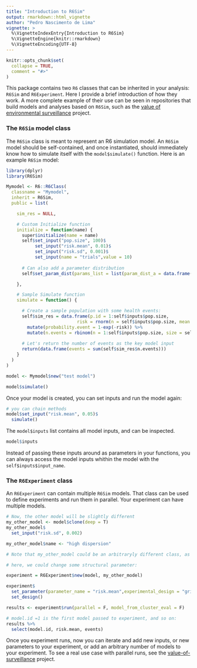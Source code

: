 ```yaml
---
title: "Introduction to R6Sim"
output: rmarkdown::html_vignette
author: "Pedro Nascimento de Lima"
vignette: >
  %\VignetteIndexEntry{Introduction to R6Sim}
  %\VignetteEngine{knitr::rmarkdown}
  %\VignetteEncoding{UTF-8}
---
```


```r
knitr::opts_chunk$set(
  collapse = TRUE,
  comment = "#>"
)
```

This package contains two `R6` classes that can be inherited in your analysis: `R6Sim` and `R6Experiment`. Here I provide a brief introduction of how they work. A more complete example of their use can be seen in repositories that build models and analyses based on `R6Sim`, such as the [value of environmental surveillance](github.com/randcorporation/value-of-surveillance) project.

### The `R6Sim` model class

The `R6Sim` class is meant to represent an R6 simulation model. An `R6Sim` model should be self-contained, and once instantiated, should immediately know how to simulate itself with the `model$simulate()` function. Here is an example `R6Sim` model:

```r
library(dplyr)
library(R6Sim)

Mymodel <- R6::R6Class(
  classname = "Mymodel",
  inherit = R6Sim,
  public = list(

    sim_res = NULL,

    # Custom Initialize function
    initialize = function(name) {
      super$initialize(name = name)
      self$set_input("pop.size", 100)$
           set_input("risk.mean", 0.01)$
           set_input("risk.sd", 0.001)$
           set_input(name = "trials",value = 10)
      
      # Can also add a parameter distribution 
      self$set_param_dist(params_list = list(param_dist_a = data.frame(sample_param = 1, weights = 1)), use_average = T, param_dist_weights = "weights")

    },

    # Sample Simulate function
    simulate = function() {

      # Create a sample population with some health events:
      self$sim_res = data.frame(p.id = 1:self$inputs$pop.size,
                           risk = rnorm(n = self$inputs$pop.size, mean = self$inputs$risk.mean, sd = self$inputs$risk.sd)) %>%
        mutate(probability.event = 1-exp(-risk)) %>%
        mutate(n.events = rbinom(n = 1:self$inputs$pop.size, size = self$inputs$trials, prob = probability.event))
      
      # Let's return the number of events as the key model input
      return(data.frame(events = sum(self$sim_res$n.events)))
    }
  )
)

model <- Mymodel$new("test model")

model$simulate()
```

Once your model is created, you can set inputs and run the model again:

```r
# you can chain methods
model$set_input("risk.mean", 0.05)$
  simulate()
```

The `model$inputs` list contains all model inputs, and can be inspected. 
```r
model$inputs
```
Instead of passing these inputs around as parameters in your functions, you can always access the model inputs whithin the model with the `self$inputs$input_name`. 

### The `R6Experiment` class

An `R6Experiment` can contain multiple `R6Sim` models. That class can be used to define experiments and run them in parallel. Your experiment can have multiple models.

```r

# Now, the other model will be slightly different
my_other_model <- model$clone(deep = T)
my_other_model$
  set_input("risk.sd", 0.002)

my_other_model$name <- "high dispersion"

# Note that my_other_model could be an arbitraryly different class, as long as it also inherits R6Sim

# here, we could change some structural parameter:

experiment = R6Experiment$new(model, my_other_model)

experiment$
  set_parameter(parameter_name = "risk.mean",experimental_design = "grid",values = seq.default(from = 0.01, to = 0.05, by = 0.01))$
  set_design()

results <- experiment$run(parallel = F, model_from_cluster_eval = F)

# model.id =1 is the first model passed to experiment, and so on:
results %>%
  select(model.id, risk.mean, events)

```

Once you experiment runs, now you can iterate and add new inputs, or new parameters to your experiment, or add an arbitrary number of models to your experiment. To see a real use case with parallel runs, see the [value-of-surveillance](https:://github.com/randcorporation/value-of-surveillance) project.
